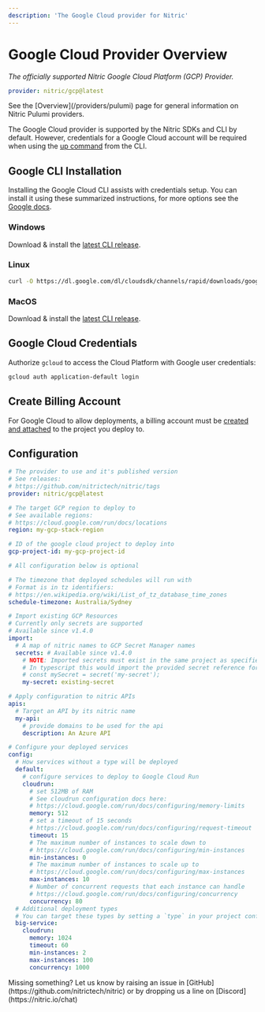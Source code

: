 ```yaml
---
description: 'The Google Cloud provider for Nitric'
---
```


# Google Cloud Provider Overview

_The officially supported Nitric Google Cloud Platform (GCP) Provider._

```yaml
provider: nitric/gcp@latest
```

<Note>
  See the [Overview](/providers/pulumi) page for general information on Nitric
  Pulumi providers.
</Note>

The Google Cloud provider is supported by the Nitric SDKs and CLI by default. However, credentials for a Google Cloud account will be required when using the [up command](/reference/cli) from the CLI.

## Google CLI Installation

Installing the Google Cloud CLI assists with credentials setup. You can install it using these summarized instructions, for more options see the [Google docs](https://cloud.google.com/sdk/install).

### Windows

Download & install the [latest CLI release](https://cloud.google.com/sdk/install#windows).

### Linux

```bash
curl -O https://dl.google.com/dl/cloudsdk/channels/rapid/downloads/google-cloud-sdk-378.0.0-linux-x86_64.tar.gz
```

### MacOS

Download & install the [latest CLI release](https://cloud.google.com/sdk/install#mac).

## Google Cloud Credentials

Authorize `gcloud` to access the Cloud Platform with Google user credentials:

```bash
gcloud auth application-default login
```

## Create Billing Account

For Google Cloud to allow deployments, a billing account must be [created and attached](https://console.cloud.google.com/billing) to the project you deploy to.

## Configuration

```yaml title:nitric.[stack ID].yaml
# The provider to use and it's published version
# See releases:
# https://github.com/nitrictech/nitric/tags
provider: nitric/gcp@latest

# The target GCP region to deploy to
# See available regions:
# https://cloud.google.com/run/docs/locations
region: my-gcp-stack-region

# ID of the google cloud project to deploy into
gcp-project-id: my-gcp-project-id

# All configuration below is optional

# The timezone that deployed schedules will run with
# Format is in tz identifiers:
# https://en.wikipedia.org/wiki/List_of_tz_database_time_zones
schedule-timezone: Australia/Sydney

# Import existing GCP Resources
# Currently only secrets are supported
# Available since v1.4.0
import:
  # A map of nitric names to GCP Secret Manager names
  secrets: # Available since v1.4.0
    # NOTE: Imported secrets must exist in the same project as specified by gcp-project-id
    # In typescript this would import the provided secret reference for a secret declared as
    # const mySecret = secret('my-secret');
    my-secret: existing-secret

# Apply configuration to nitric APIs
apis:
  # Target an API by its nitric name
  my-api:
    # provide domains to be used for the api
    description: An Azure API

# Configure your deployed services
config:
  # How services without a type will be deployed
  default:
    # configure services to deploy to Google Cloud Run
    cloudrun:
      # set 512MB of RAM
      # See cloudrun configuration docs here:
      # https://cloud.google.com/run/docs/configuring/memory-limits
      memory: 512
      # set a timeout of 15 seconds
      # https://cloud.google.com/run/docs/configuring/request-timeout
      timeout: 15
      # The maximum number of instances to scale down to
      # https://cloud.google.com/run/docs/configuring/min-instances
      min-instances: 0
      # The maximum number of instances to scale up to
      # https://cloud.google.com/run/docs/configuring/max-instances
      max-instances: 10
      # Number of concurrent requests that each instance can handle
      # https://cloud.google.com/run/docs/configuring/concurrency
      concurrency: 80
  # Additional deployment types
  # You can target these types by setting a `type` in your project configuration
  big-service:
    cloudrun:
      memory: 1024
      timeout: 60
      min-instances: 2
      max-instances: 100
      concurrency: 1000
```

<Note>
  Missing something? Let us know by raising an issue in
  [GitHub](https://github.com/nitrictech/nitric) or by dropping us a line on
  [Discord](https://nitric.io/chat)
</Note>

